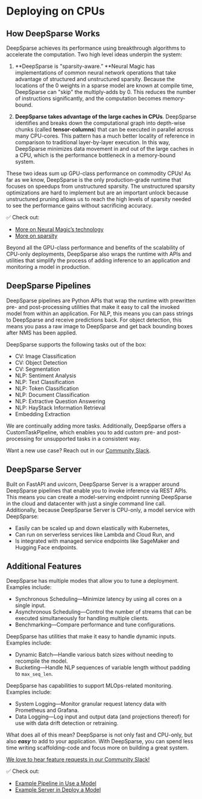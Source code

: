 # Deploying on CPUs

## **How DeepSparse Works**

DeepSparse achieves its performance using breakthrough algorithms to accelerate the computation. Two high level ideas underpin the system:

1. **DeepSparse is "sparsity-aware.” **Neural Magic has implementations of common neural network operations that take advantage of structured and unstructured sparsity. Because the locations of the 0 weights in a sparse model are known at compile time, DeepSparse can "skip" the multiply-adds by 0. This reduces the number of instructions significantly, and the computation becomes memory-bound.
  
2. **DeepSparse takes advantage of the large caches in CPUs**. DeepSparse identifies and breaks down the computational graph into depth-wise chunks (called **tensor-columns**) that can be executed in parallel across many CPU-cores. This pattern has a much better locality of reference in comparison to traditional layer-by-layer execution. In this way, DeepSparse minimizes data movement in and out of the large caches in a CPU, which is the performance bottleneck in a memory-bound system.

These two ideas sum up GPU-class performance on commodity CPUs! As far as we know, DeepSparse is the only production-grade runtime that focuses on speedups from unstructured sparsity. The unstructured sparsity optimizations are hard to implement but are an important unlock because unstructured pruning allows us to reach the high levels of sparsity needed to see the performance gains without sacrificing accuracy.

✅ Check out:

* [More on Neural Magic’s technology](https://neuralmagic.com/technology/)
* [More on sparsity](https://docs.neuralmagic.com/index/optimize-workflow)

Beyond all the GPU-class performance and benefits of the scalability of CPU-only deployments, DeepSparse also wraps the runtime with APIs and utilities that simplify the process of adding inference to an application and monitoring a model in production.

## DeepSparse Pipelines

DeepSparse pipelines are Python APIs that wrap the runtime with prewritten pre- and post-processing utilities that make it easy to call the invoked model from within an application. For NLP, this means you can pass strings to DeepSparse and receive predictions back. For object detection, this means you pass a raw image to DeepSparse and get back bounding boxes after NMS has been applied.

DeepSparse supports the following tasks out of the box:

* CV: Image Classification
* CV: Object Detection
* CV: Segmentation
* NLP: Sentiment Analysis
* NLP: Text Classification
* NLP: Token Classification
* NLP: Document Classification
* NLP: Extractive Question Answering
* NLP: HayStack Information Retrieval
* Embedding Extraction

We are continually adding more tasks. Additionally, DeepSparse offers a CustomTaskPipeline, which enables you to add custom pre- and post-processing for unsupported tasks in a consistent way.

Want a new use case? Reach out in our [Community Slack](https://join.slack.com/t/discuss-neuralmagic/shared_invite/zt-q1a1cnvo-YBoICSIw3L1dmQpjBeDurQ).

## DeepSparse Server

Built on FastAPI and uvicorn, DeepSparse Server is a wrapper around DeepSparse pipelines that enable you to invoke inference via REST APIs. This means you can create a model-serving endpoint running DeepSparse in the cloud and datacenter with just a single command line call. Additionally, because DeepSparse Server is CPU-only, a model service with DeepSparse:

* Easily can be scaled up and down elastically with Kubernetes,
* Can run on serverless services like Lambda and Cloud Run, and
* Is integrated with managed service endpoints like SageMaker and Hugging Face endpoints.

## Additional Features

DeepSparse has multiple modes that allow you to tune a deployment. Examples include:

* Synchronous Scheduling—Minimize latency by using all cores on a single input.
* Asynchronous Scheduling—Control the number of streams that can be executed simultaneously for handling multiple clients.
* Benchmarking—Compare performance and tune configurations.

DeepSparse has utilities that make it easy to handle dynamic inputs. Examples include:

* Dynamic Batch—Handle various batch sizes without needing to recompile the model.
* Bucketing—Handle NLP sequences of variable length without padding to `max_seq_len`.

DeepSparse has capabilities to support MLOps-related monitoring. Examples include:

* System Logging—Monitor granular request latency data with Prometheus and Grafana.
* Data Logging—Log input and output data (and projections thereof) for use with data drift detection or retraining.

What does all of this mean? DeepSparse is not only fast and CPU-only, but also **_easy_** to add to your application. With DeepSparse, you can spend less time writing scaffolding-code and focus more on building a great system.

[We love to hear feature requests in our Community Slack!](https://join.slack.com/t/discuss-neuralmagic/shared_invite/zt-q1a1cnvo-YBoICSIw3L1dmQpjBeDurQ)

✅ Check out:

* [Example Pipeline in Use a Model](https://docs.neuralmagic.com/get-started/use-a-model/)
* [Example Server in Deploy a Model](https://docs.neuralmagic.com/get-started/deploy-a-model/)
